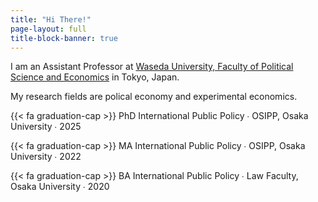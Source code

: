 ```yaml
---
title: "Hi There!"
page-layout: full
title-block-banner: true
---
```


I am an Assistant Professor at [Waseda University, Faculty of Political Science and Economics](https://www.waseda.jp/fpse/en/) in Tokyo, Japan.

My research fields are polical economy and experimental economics.

{{< fa graduation-cap >}} PhD International Public Policy  &#8729; OSIPP, Osaka University  &#8729;  2025

{{< fa graduation-cap >}} MA International Public Policy  &#8729; OSIPP, Osaka University  &#8729;  2022

{{< fa graduation-cap >}} BA International Public Policy  &#8729; Law Faculty, Osaka University &#8729;  2020
